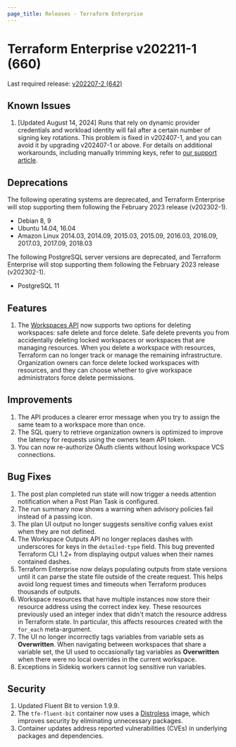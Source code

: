 ```yaml
---
page_title: Releases - Terraform Enterprise
---
```


# Terraform Enterprise v202211-1 (660)

Last required release: [v202207-2 (642)](/enterprise/releases/2022/v202207-2)

## Known Issues
1. [Updated August 14, 2024] Runs that rely on dynamic provider credentials and workload identity will fail after a certain number of signing key rotations. This problem is fixed in v202407-1, and you can avoid it by upgrading v202407-1 or above. For details on additional workarounds, including manually trimming keys, refer to [our support article](https://support.hashicorp.com/hc/en-us/articles/31715716966419-Issue-with-OIDC-Vault-key-rotation-mechanism-to-incorrectly-identify-the-newest-signing-key).

## Deprecations

The following operating systems are deprecated, and Terraform Enterprise will stop supporting them following the February 2023 release (v202302-1).

- Debian 8, 9
- Ubuntu 14.04, 16.04
- Amazon Linux 2014.03, 2014.09, 2015.03, 2015.09, 2016.03, 2016.09, 2017.03, 2017.09, 2018.03

The following PostgreSQL server versions are deprecated, and Terraform Enterprise will stop supporting them following the February 2023 release (v202302-1).

- PostgreSQL 11

## Features

1. The [Workspaces API](/enterprise/api-docs/workspaces) now supports two options for deleting workspaces: safe delete and force delete. Safe delete prevents you from accidentally deleting locked workspaces or workspaces that are managing resources. When you delete a workspace with resources, Terraform can no longer track or manage the remaining infrastructure. Organization owners can force delete locked workspaces with resources, and they can choose whether to give workspace administrators force delete permissions.

## Improvements

1. The API produces a clearer error message when you try to assign the same team to a workspace more than once.
1. The SQL query to retrieve organization owners is optimized to improve the latency for requests using the owners team API token.
1. You can now re-authorize OAuth clients without losing workspace VCS connections.

## Bug Fixes

1. The post plan completed run state will now trigger a needs attention notification when a Post Plan Task is configured.
1. The run summary now shows a warning when advisory policies fail instead of a passing icon.
1. The plan UI output no longer suggests sensitive config values exist when they are not defined.
1. The Workspace Outputs API no longer replaces dashes with underscores for keys in the `detailed-type` field. This bug prevented Terraform CLI 1.2+ from displaying output values when their names contained dashes.
1. Terraform Enterprise now delays populating outputs from state versions until it can parse the state file outside of the create request. This helps avoid long request times and timeouts when Terraform produces thousands of outputs.
1. Workspace resources that have multiple instances now store their resource address using the correct index key. These resources previously used an integer index that didn't match the resource address in Terraform state. In particular, this affects resources created with the `for_each` meta-argument.
1. The UI no longer incorrectly tags variables from variable sets as **Overwritten**. When navigating between workspaces that share a variable set, the UI used to occasionally tag variables as **Overwritten** when there were no local overrides in the current workspace.
1. Exceptions in Sidekiq workers cannot log sensitive run variables.

## Security

1. Updated Fluent Bit to version 1.9.9.
1. The `tfe-fluent-bit` container now uses a [Distroless](https://github.com/GoogleContainerTools/distroless) image, which improves security by eliminating unnecessary packages.
1. Container updates address reported vulnerabilities (CVEs) in underlying packages and dependencies.
